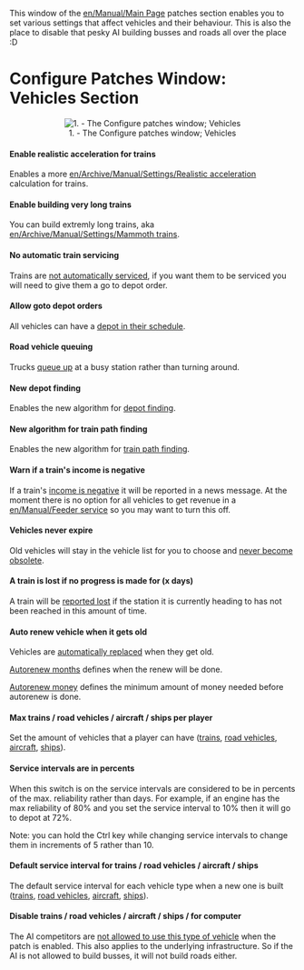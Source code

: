 This window of the [[en/Manual/Main Page]] patches section enables you to set various settings that affect vehicles and their behaviour. This is also the place to disable that pesky AI building busses and roads all over the place :D

=Configure Patches Window: Vehicles Section=
<center>[[File:en/Patches-vehicles.png|center|frame|1. - The Configure patches window; Vehicles]]</center>

====Enable realistic acceleration for trains====
Enables a more [[en/Archive/Manual/Settings/Realistic acceleration]] calculation for trains.

====Enable building very long trains====
You can build extremly long trains, aka [[en/Archive/Manual/Settings/Mammoth trains]].

====No automatic train servicing====
Trains are [[en/No automatic train service|not automatically serviced]], if you want them to be serviced you will need to give them a go to depot order.

====Allow goto depot orders====
All vehicles can have a [[en/Archive/Manual/Settings/Allow goto depot orders|depot in their schedule]].

====Road vehicle queuing====
Trucks [[en/Archive/Manual/Settings/Road vehicle queueing|queue up]] at a busy station rather than turning around.

====New depot finding====
Enables the new algorithm for [[en/New depot finding|depot finding]].

====New algorithm for train path finding====
Enables the new algorithm for [[en/New pathfinding|train path finding]].

====Warn if a train's income is negative====
If a train's [[en/Archive/Manual/Settings/Train income warning|income is negative]] it will be reported in a news message. At the moment there is no option for all vehicles to get revenue in a [[en/Manual/Feeder service]] so you may want to turn this off.

====Vehicles never expire====
Old vehicles will stay in the vehicle list for you to choose and [[en/Archive/Manual/Settings/Never expire vehicles|never become obsolete]].

====A train is lost if no progress is made for (x days)====
A train will be [[en/Archive/Manual/Settings/Train is lost warning|reported lost]] if the station it is currently heading to has not been reached in this amount of time.

====Auto renew vehicle when it gets old====
Vehicles are [[en/Archive/Manual/Settings/Advanced Settings/Vehicles|automatically replaced]] when they get old.

[[en/Archive/Manual/Settings/Advanced Settings/Vehicles|Autorenew months]] defines when the renew will be done.

[[en/Archive/Manual/Settings/Advanced Settings/Vehicles|Autorenew money]] defines the minimum amount of money needed before autorenew is done.

====Max trains / road vehicles / aircraft / ships per player====
Set the amount of vehicles that a player can have ([[en/Archive/Manual/Settings/Max trains|trains]], [[en/Archive/Manual/Settings/Max road vehicles|road vehicles]], [[en/Archive/Manual/Settings/Max aircraft|aircraft]], [[en/Archive/Manual/Settings/Max ships|ships]]).

====Service intervals are in percents====
When this switch is on the service intervals are considered to be in percents of the max. reliability rather than days. For example, if an engine has the max reliability of 80% and you set the service interval to 10% then it will go to depot at 72%.

Note: you can hold the Ctrl key while changing service intervals to change them in increments of 5 rather than 10.

====Default service interval for trains / road vehicles / aircraft / ships====
The default service interval for each vehicle type when a new one is built ([[en/Archive/Manual/Settings/Service interval trains|trains]], [[en/Archive/Manual/Settings/Service interval road vehicles|road vehicles]], [[en/Archive/Manual/Settings/Service interval aircraft|aircraft]], [[en/Archive/Manual/Settings/Service interval ships|ships]]).

====Disable trains / road vehicles / aircraft / ships / for computer====
The AI competitors are [[en/Archive/Manual/Settings/Disable AI vehicles|not allowed to use this type of vehicle]] when the patch is enabled. This also applies to the underlying infrastructure. So if the AI is not allowed to build busses, it will not build roads either.